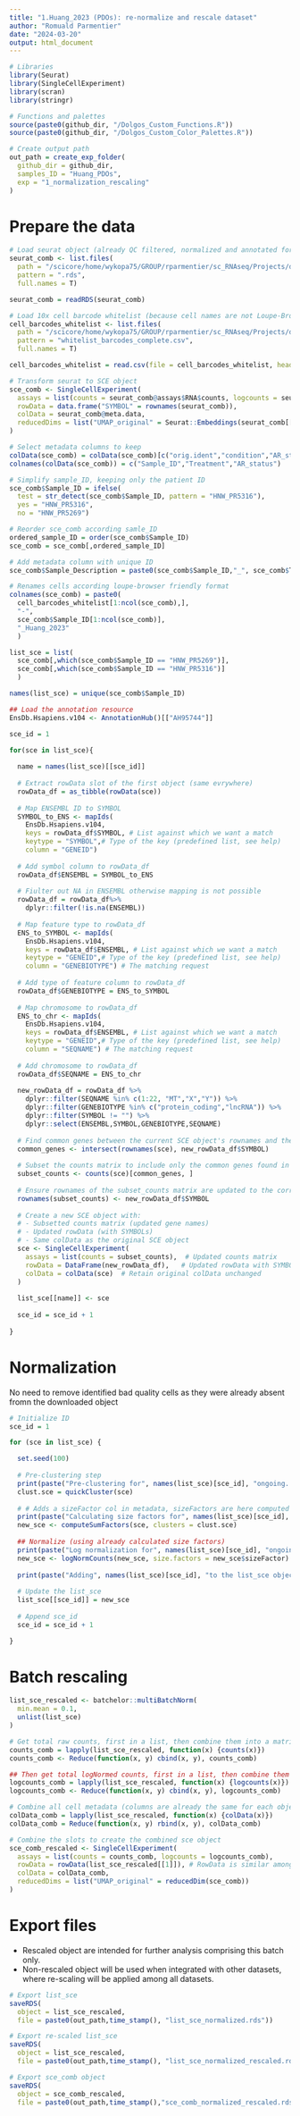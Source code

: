 ```yaml
---
title: "1.Huang_2023 (PDOs): re-normalize and rescale dataset"
author: "Romuald Parmentier"
date: "2024-03-20"
output: html_document
---
```


```r

# Libraries
library(Seurat)
library(SingleCellExperiment)
library(scran)
library(stringr)

# Functions and palettes
source(paste0(github_dir, "/Dolgos_Custom_Functions.R"))
source(paste0(github_dir, "/Dolgos_Custom_Color_Palettes.R"))

# Create output path
out_path = create_exp_folder(
  github_dir = github_dir,
  samples_ID = "Huang_PDOs",
  exp = "1_normalization_rescaling"
)

```

# Prepare the data

```r

# Load seurat object (already QC filtered, normalized and annotated for cell type)
seurat_comb <- list.files(
  path = "/scicore/home/wykopa75/GROUP/rparmentier/sc_RNAseq/Projects/data/Huang_2023/",
  pattern = ".rds",
  full.names = T)

seurat_comb = readRDS(seurat_comb)

# Load 10x cell barcode whitelist (because cell names are not Loupe-Browser friendly)
cell_barcodes_whitelist <- list.files(
  path = "/scicore/home/wykopa75/GROUP/rparmentier/sc_RNAseq/Projects/data",
  pattern = "whitelist_barcodes_complete.csv",
  full.names = T)

cell_barcodes_whitelist = read.csv(file = cell_barcodes_whitelist, header = F)

```

```r

# Transform seurat to SCE object
sce_comb <- SingleCellExperiment( 
  assays = list(counts = seurat_comb@assays$RNA$counts, logcounts = seurat_comb@assays$RNA$counts),  
  rowData = data.frame("SYMBOL" = rownames(seurat_comb)), 
  colData = seurat_comb@meta.data,
  reducedDims = list("UMAP_original" = Seurat::Embeddings(seurat_comb[["umap"]]))
)

# Select metadata columns to keep
colData(sce_comb) = colData(sce_comb)[c("orig.ident","condition","AR_status")]
colnames(colData(sce_comb)) = c("Sample_ID","Treatment","AR_status")

# Simplify sample_ID, keeping only the patient ID
sce_comb$Sample_ID = ifelse(
  test = str_detect(sce_comb$Sample_ID, pattern = "HNW_PR5316"),
  yes = "HNW_PR5316",
  no = "HNW_PR5269")

# Reorder sce_comb according samle_ID
ordered_sample_ID = order(sce_comb$Sample_ID)
sce_comb = sce_comb[,ordered_sample_ID]

# Add metadata column with unique ID
sce_comb$Sample_Description = paste0(sce_comb$Sample_ID,"_", sce_comb$Treatment)

# Renames cells according loupe-browser friendly format
colnames(sce_comb) = paste0(
  cell_barcodes_whitelist[1:ncol(sce_comb),],
  "-",
  sce_comb$Sample_ID[1:ncol(sce_comb)],
  "_Huang_2023"
  )

```

```r

list_sce = list(
  sce_comb[,which(sce_comb$Sample_ID == "HNW_PR5269")],
  sce_comb[,which(sce_comb$Sample_ID == "HNW_PR5316")]
  )

names(list_sce) = unique(sce_comb$Sample_ID)

```

```r

## Load the annotation resource
EnsDb.Hsapiens.v104 <- AnnotationHub()[["AH95744"]]

sce_id = 1

for(sce in list_sce){
  
  name = names(list_sce)[[sce_id]]
  
  # Extract rowData slot of the first object (same evrywhere)
  rowData_df = as_tibble(rowData(sce))
  
  # Map ENSEMBL ID to SYMBOL
  SYMBOL_to_ENS <- mapIds(
    EnsDb.Hsapiens.v104, 
    keys = rowData_df$SYMBOL, # List against which we want a match
    keytype = "SYMBOL",# Type of the key (predefined list, see help)
    column = "GENEID")
  
  # Add symbol column to rowData_df
  rowData_df$ENSEMBL = SYMBOL_to_ENS
  
  # Fiulter out NA in ENSEMBL otherwise mapping is not possible
  rowData_df = rowData_df%>%
    dplyr::filter(!is.na(ENSEMBL))
  
  # Map feature type to rowData_df
  ENS_to_SYMBOL <- mapIds(
    EnsDb.Hsapiens.v104, 
    keys = rowData_df$ENSEMBL, # List against which we want a match
    keytype = "GENEID",# Type of the key (predefined list, see help)
    column = "GENEBIOTYPE") # The matching request
  
  # Add type of feature column to rowData_df
  rowData_df$GENEBIOTYPE = ENS_to_SYMBOL
  
  # Map chromosome to rowData_df
  ENS_to_chr <- mapIds(
    EnsDb.Hsapiens.v104, 
    keys = rowData_df$ENSEMBL, # List against which we want a match
    keytype = "GENEID",# Type of the key (predefined list, see help)
    column = "SEQNAME") # The matching request
  
  # Add chromosome to rowData_df
  rowData_df$SEQNAME = ENS_to_chr
  
  new_rowData_df = rowData_df %>%
    dplyr::filter(SEQNAME %in% c(1:22, "MT","X","Y")) %>%
    dplyr::filter(GENEBIOTYPE %in% c("protein_coding","lncRNA")) %>%
    dplyr::filter(SYMBOL != "") %>%
    dplyr::select(ENSEMBL,SYMBOL,GENEBIOTYPE,SEQNAME)
  
  # Find common genes between the current SCE object's rownames and the ENSEMBL IDs in new_rowData
  common_genes <- intersect(rownames(sce), new_rowData_df$SYMBOL)
  
  # Subset the counts matrix to include only the common genes found in both the SCE object and new_rowData
  subset_counts <- counts(sce)[common_genes, ]
  
  # Ensure rownames of the subset_counts matrix are updated to the corresponding SYMBOL names from new_rowData
  rownames(subset_counts) <- new_rowData_df$SYMBOL
  
  # Create a new SCE object with:
  # - Subsetted counts matrix (updated gene names)
  # - Updated rowData (with SYMBOLs)
  # - Same colData as the original SCE object
  sce <- SingleCellExperiment(
    assays = list(counts = subset_counts),  # Updated counts matrix
    rowData = DataFrame(new_rowData_df),   # Updated rowData with SYMBOLs
    colData = colData(sce)  # Retain original colData unchanged
  )
  
  list_sce[[name]] <- sce
  
  sce_id = sce_id + 1
  
}

```


# Normalization 

No need to remove identified bad quality cells as they were already absent fromn the downloaded object

```r

# Initialize ID
sce_id = 1

for (sce in list_sce) {

  set.seed(100)
  
  # Pre-clustering step
  print(paste("Pre-clustering for", names(list_sce)[sce_id], "ongoing..."))
  clust.sce = quickCluster(sce)
  
  # # Adds a sizeFactor col in metadata, sizeFactors are here computed "cluster-wise"
  print(paste("Calculating size factors for", names(list_sce)[sce_id], "ongoing..."))
  new_sce <- computeSumFactors(sce, clusters = clust.sce)
  
  ## Normalize (using already calculated size factors)
  print(paste("Log normalization for", names(list_sce)[sce_id], "ongoing..."))
  new_sce <- logNormCounts(new_sce, size.factors = new_sce$sizeFactor) 
  
  print(paste("Adding", names(list_sce)[sce_id], "to the list_sce object"))
  
  # Update the list_sce
  list_sce[[sce_id]] = new_sce
  
  # Append sce_id
  sce_id = sce_id + 1

}

```

# Batch rescaling 

```r

list_sce_rescaled <- batchelor::multiBatchNorm(
  min.mean = 0.1, 
  unlist(list_sce)
)

```


```r

# Get total raw counts, first in a list, then combine them into a matrix
counts_comb = lapply(list_sce_rescaled, function(x) {counts(x)})
counts_comb <- Reduce(function(x, y) cbind(x, y), counts_comb)

## Then get total logNormed counts, first in a list, then combine them into a matrix
logcounts_comb = lapply(list_sce_rescaled, function(x) {logcounts(x)})
logcounts_comb <- Reduce(function(x, y) cbind(x, y), logcounts_comb)

# Combine all cell metadata (columns are already the same for each object of the list)
colData_comb = lapply(list_sce_rescaled, function(x) {colData(x)})
colData_comb = Reduce(function(x, y) rbind(x, y), colData_comb)

# Combine the slots to create the combined sce object
sce_comb_rescaled <- SingleCellExperiment( 
  assays = list(counts = counts_comb, logcounts = logcounts_comb),  
  rowData = rowData(list_sce_rescaled[[1]]), # RowData is similar among all elements 
  colData = colData_comb,
  reducedDims = list("UMAP_original" = reducedDim(sce_comb))
) 

```


# Export files 

- Rescaled object are intended for further analysis comprising this batch only.
- Non-rescaled object will be used when integrated with other datasets, where re-scaling will be applied among all datasets.

```r

# Export list_sce 
saveRDS(
  object = list_sce_rescaled,
  file = paste0(out_path,time_stamp(), "list_sce_normalized.rds"))

# Export re-scaled list_sce 
saveRDS(
  object = list_sce_rescaled,
  file = paste0(out_path,time_stamp(), "list_sce_normalized_rescaled.rds"))

# Export sce_comb object
saveRDS(
  object = sce_comb_rescaled,
  file = paste0(out_path,time_stamp(),"sce_comb_normalized_rescaled.rds"))

```

